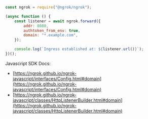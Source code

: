 ```jsx
const ngrok = require("@ngrok/ngrok");

(async function () {
	const listener = await ngrok.forward({
		addr: 8080,
		authtoken_from_env: true,
		domain: "*.example.com",
	});

	console.log(`Ingress established at: ${listener.url()}`);
})();
```

Javascript SDK Docs:

- [https://ngrok.github.io/ngrok-javascript/interfaces/Config.html#domain](https://ngrok.github.io/ngrok-javascript/interfaces/Config.html#domain)
- [https://ngrok.github.io/ngrok-javascript/classes/HttpListenerBuilder.html#domain](https://ngrok.github.io/ngrok-javascript/classes/HttpListenerBuilder.html#domain)
